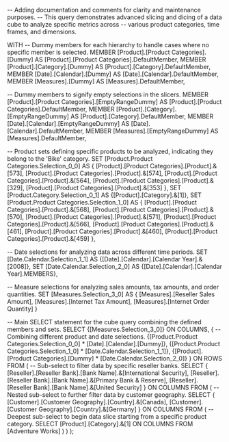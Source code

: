 -- Adding documentation and comments for clarity and maintenance purposes.
-- This query demonstrates advanced slicing and dicing of a data cube to analyze specific metrics across
-- various product categories, time frames, and dimensions.

WITH 
  -- Dummy members for each hierarchy to handle cases where no specific member is selected.
  MEMBER [Product].[Product Categories].[Dummy] AS 
    [Product].[Product Categories].DefaultMember,
  MEMBER [Product].[Category].[Dummy] AS 
    [Product].[Category].DefaultMember,
  MEMBER [Date].[Calendar].[Dummy] AS 
    [Date].[Calendar].DefaultMember,
  MEMBER [Measures].[Dummy] AS 
    [Measures].DefaultMember,
  
  -- Dummy members to signify empty selections in the slicers.
  MEMBER [Product].[Product Categories].[EmptyRangeDummy] AS 
    [Product].[Product Categories].DefaultMember,
  MEMBER [Product].[Category].[EmptyRangeDummy] AS 
    [Product].[Category].DefaultMember,
  MEMBER [Date].[Calendar].[EmptyRangeDummy] AS 
    [Date].[Calendar].DefaultMember,
  MEMBER [Measures].[EmptyRangeDummy] AS 
    [Measures].DefaultMember,

  -- Product sets defining specific products to be analyzed, indicating they belong to the 'Bike' category.
  SET [Product.Product Categories.Selection_0_0] AS 
    {
      [Product].[Product Categories].[Product].&[573],
      [Product].[Product Categories].[Product].&[574],
      [Product].[Product Categories].[Product].&[564],
      [Product].[Product Categories].[Product].&[329],
      [Product].[Product Categories].[Product].&[353]
    }, 
  SET [Product.Category.Selection_0_1] AS 
    {[Product].[Category].&[1]}, 
  SET [Product.Product Categories.Selection_1_0] AS 
    {
      [Product].[Product Categories].[Product].&[568],
      [Product].[Product Categories].[Product].&[570],
      [Product].[Product Categories].[Product].&[571],
      [Product].[Product Categories].[Product].&[566],
      [Product].[Product Categories].[Product].&[461],
      [Product].[Product Categories].[Product].&[460],
      [Product].[Product Categories].[Product].&[459]
    },

  -- Date selections for analyzing data across different time periods.
  SET [Date.Calendar.Selection_1_1] AS 
    {[Date].[Calendar].[Calendar Year].&[2008]}, 
  SET [Date.Calendar.Selection_2_0] AS 
    {[Date].[Calendar].[Calendar Year].MEMBERS},

  -- Measure selections for analyzing sales amounts, tax amounts, and order quantities.
  SET [Measures.Selection_3_0] AS 
    {
      [Measures].[Reseller Sales Amount],
      [Measures].[Internet Tax Amount],
      [Measures].[Internet Order Quantity]
    } 

-- Main SELECT statement for the cube query combining the defined members and sets.
SELECT 
  {[Measures.Selection_3_0]} ON COLUMNS,
  {
    -- Combining different product and date selections.
    {[Product.Product Categories.Selection_0_0] * [Date].[Calendar].[Dummy]},
    {[Product.Product Categories.Selection_1_0] * [Date.Calendar.Selection_1_1]},
    {[Product].[Product Categories].[Dummy] * [Date.Calendar.Selection_2_0]}
  } ON ROWS
FROM 
(
  -- Sub-select to filter data by specific reseller banks.
  SELECT 
    {
      [Reseller].[Reseller Bank].[Bank Name].&[International Security],
      [Reseller].[Reseller Bank].[Bank Name].&[Primary Bank & Reserve],
      [Reseller].[Reseller Bank].[Bank Name].&[United Security]
    } ON COLUMNS
  FROM 
  (
    -- Nested sub-select to further filter data by customer geography.
    SELECT 
      {
        [Customer].[Customer Geography].[Country].&[Canada],
        [Customer].[Customer Geography].[Country].&[Germany]
      } ON COLUMNS
    FROM 
    (
      -- Deepest sub-select to begin data slice starting from a specific product category.
      SELECT 
        [Product].[Category].&[1] ON COLUMNS
      FROM [Adventure Works]
    )
  )
);
